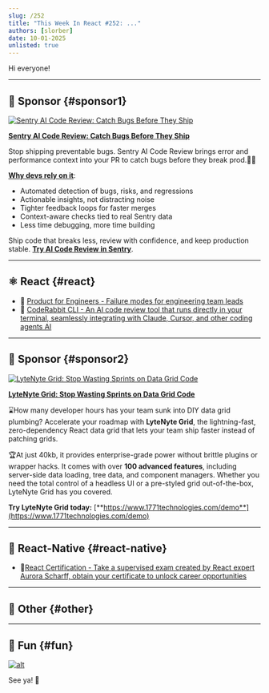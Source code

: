 ```yaml
---
slug: /252
title: "This Week In React #252: ..."
authors: [slorber]
date: 10-01-2025
unlisted: true
---
```


Hi everyone!

<Todo />

<!-- truncate -->


<Support />

---

## 💸 Sponsor {#sponsor1}

[![Sentry AI Code Review: Catch Bugs Before They Ship](/emails/issues/252/sentry.jpg)](https://sentry.io/product/ai-code-review/?utm_source=thisweekinreact&utm_medium=paid-community&utm_campaign=aicodereview-fy26q3-aicodereviewlaunch&utm_content=newsletter-ai-code-review-beta-learnmore)

**[Sentry AI Code Review: Catch Bugs Before They Ship](https://sentry.io/product/ai-code-review/?utm_source=thisweekinreact&utm_medium=paid-community&utm_campaign=aicodereview-fy26q3-aicodereviewlaunch&utm_content=newsletter-ai-code-review-beta-learnmore)**

Stop shipping preventable bugs. Sentry AI Code Review brings error and performance context into your PR to catch bugs before they break prod.🧑‍💻

[**Why devs rely on it**](https://www.youtube.com/watch?v=1NzuerrWMfk):

*   Automated detection of bugs, risks, and regressions
*   Actionable insights, not distracting noise
*   Tighter feedback loops for faster merges
*   Context-aware checks tied to real Sentry data
*   Less time debugging, more time building

Ship code that breaks less, review with confidence, and keep production stable. [**Try AI Code Review in Sentry**](https://sentry.io/product/ai-code-review/?utm_source=thisweekinreact&utm_medium=paid-community&utm_campaign=aicodereview-fy26q3-aicodereviewlaunch&utm_content=newsletter-ai-code-review-beta-learnmore).

---

## ⚛️ React {#react}

<Todo />

- 💸 [Product for Engineers - Failure modes for engineering team leads](https://go.posthog.com/twir-oct1)
- 💸 [CodeRabbit CLI - An AI code review tool that runs directly in your terminal, seamlessly integrating with Claude, Cursor, and other coding agents AI](https://coderabbit.link/thisweekinreact)

<SubscribeFormEmbed placement="middle" />

---

## 💸 Sponsor {#sponsor2}

[![LyteNyte Grid: Stop Wasting Sprints on Data Grid Code](/emails/issues/252/lytenyte.jpg)](https://www.1771technologies.com)

**[LyteNyte Grid: Stop Wasting Sprints on Data Grid Code](https://www.1771technologies.com)**

⌛How many developer hours has your team sunk into DIY data grid plumbing? Accelerate your roadmap with **LyteNyte Grid**, the lightning-fast, zero-dependency React data grid that lets your team ship faster instead of patching grids.  

🏆At just 40kb, it provides enterprise-grade power without brittle plugins or wrapper hacks. It comes with over **100 advanced features**, including server-side data loading, tree data, and component managers. Whether you need the total control of a headless UI or a pre-styled grid out-of-the-box, LyteNyte Grid has you covered. 

**Try LyteNyte Grid today:** [**https://www.1771technologies.com/demo**](https://www.1771technologies.com/demo)

---

## 📱 React-Native {#react-native}

<Todo />

- 💸[React Certification - Take a supervised exam created by React expert Aurora Scharff, obtain your certificate to unlock career opportunities](https://certificates.dev/react?friend=TWIR)

---

## 🔀 Other {#other}

<Todo />

---

## 🤭 Fun {#fun}

<Todo />

[![alt](/emails/issues/215/meme.jpg)](https://twitter.com/TODOTODOTODOTODOTODOTODOTODOTODOTODOTODO)

See ya! 👋
